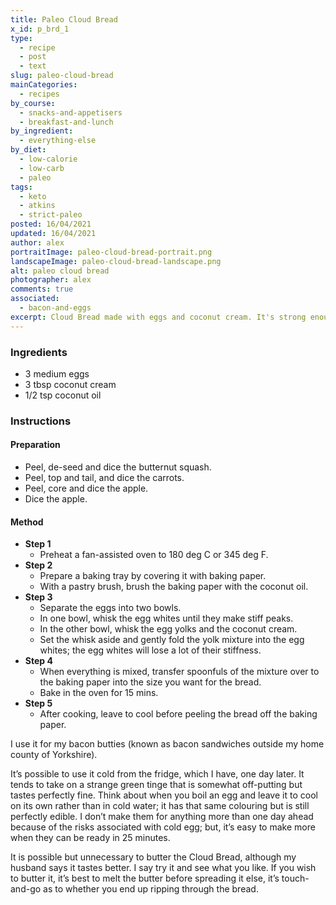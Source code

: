 ```yaml
---
title: Paleo Cloud Bread
x_id: p_brd_1
type:
  - recipe
  - post
  - text
slug: paleo-cloud-bread
mainCategories: 
  - recipes
by_course:
  - snacks-and-appetisers
  - breakfast-and-lunch
by_ingredient:
  - everything-else
by_diet:
  - low-calorie
  - low-carb
  - paleo
tags:
  - keto
  - atkins
  - strict-paleo
posted: 16/04/2021
updated: 16/04/2021
author: alex
portraitImage: paleo-cloud-bread-portrait.png
landscapeImage: paleo-cloud-bread-landscape.png
alt: paleo cloud bread
photographer: alex
comments: true
associated:
  - bacon-and-eggs
excerpt: Cloud Bread made with eggs and coconut cream. It's strong enough and flexible enough to hold a sandwich together without any added cheese.
---
```


<Ingredients>

### Ingredients
    
  - 3 medium eggs
  - 3 tbsp coconut cream
  - 1/2 tsp coconut oil

</Ingredients>

<Instructions>

### Instructions

#### Preparation

  - Peel, de-seed and dice the butternut squash.
  - Peel, top and tail, and dice the carrots.
  - Peel, core and dice the apple.
  - Dice the apple.

#### Method

  - **Step 1**
    - Preheat a fan-assisted oven to 180 deg C or 345 deg F.
  - **Step 2**
    - Prepare a baking tray by covering it with baking paper.
    - With a pastry brush, brush the baking paper with the coconut oil.
  - **Step 3**
    - Separate the eggs into two bowls.
    - In one bowl, whisk the egg whites until they make stiff peaks.
    - In the other bowl, whisk the egg yolks and the coconut cream.
    - Set the whisk aside and gently fold the yolk mixture into the egg whites; the egg whites will lose a lot of their stiffness.
  - **Step 4**
    - When everything is mixed, transfer spoonfuls of the mixture over to the baking paper into the size you want for the bread.
    - Bake in the oven for 15 mins.
  - **Step 5**
    - After cooking, leave to cool before peeling the bread off the baking paper.

</Instructions>

<PostBody>

I use it for my bacon butties (known as bacon sandwiches outside my home county of Yorkshire). 

It’s possible to use it cold from the fridge, which I have, one day later.  It tends to take on a strange green tinge that is somewhat off-putting but tastes perfectly fine.  Think about when you boil an egg and leave it to cool on its own rather than in cold water; it has that same colouring but is still perfectly edible.  I don’t make them for anything more than one day ahead because of the risks associated with cold egg; but, it’s easy to make more when they can be ready in 25 minutes.

It is possible but unnecessary to butter the Cloud Bread, although my husband says it tastes better.  I say try it and see what you like.  If you wish to butter it, it’s best to melt the butter before spreading it else, it’s touch-and-go as to whether you end up ripping through the bread.

</PostBody>


